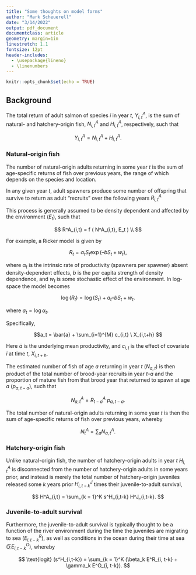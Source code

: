```yaml
---
title: "Some thoughts on model forms"
author: "Mark Scheuerell"
date: "3/14/2022"
output: pdf_document
documentclass: article
geometry: margin=1in
linestretch: 1.1
fontsize: 12pt
header-includes:
  - \usepackage{lineno}
  - \linenumbers
---
```


```r
knitr::opts_chunk$set(echo = TRUE)
```

## Background

The total return of adult salmon of species $i$ in year $t$, $Y^A_{i,t}$, is the sum of natural- and hatchery-origin fish, $N^A_{i,t}$ and $H^A_{i,t}$, respectively, such that

$$
Y^A_{i,t} = N^A_{i,t} + H^A_{i,t}.
$$

### Natural-origin fish

The number of natural-origin adults returning in some year $t$ is the sum of age-specific returns of fish over previous years, the range of which depends on the species and location.

In any given year $t$, adult spawners produce some number of offspring that survive to return as adult "recruits" over the following years $R^A_{i,t}$

This process is generally assumed to be density dependent and affected by the environment $(E_t)$, such that 

$$
R^A_{i,t} = f ( N^A_{i,t}, E_t ) \\
$$

For example, a Ricker model is given by

$$
R_t = \alpha_t S_t \exp(–bS_t + w_t),
$$

where $\alpha_t$ is the intrinsic rate of productivity (spawners per spawner) absent density-dependent effects, $b$ is the per capita strength of density dependence, and $w_t$ is some stochastic effect of the environment. In log-space the model becomes

$$
\log(R_t) = \log(S_t) + a_t – bS_t + w_t.
$$
	
where $a_t = \log \alpha_t$.

Specifically,

$$a_t = \bar{a} + \sum_{i=1}^{M} c_{i,t} \ X_{i,t+h} $$

Here $\bar{a}$ is the underlying mean productivity, and $c_{i,t}$ is the effect of covariate $i$ at time $t$, $X_{i,t+h}$. 

The estimated number of fish of age $a$ returning in year $t$ $(N_{a,t})$ is then product of the total number of brood-year recruits in year $t – a$ and the proportion of mature fish from that brood year that returned to spawn at age $a$ $(p_{a,t-a})$, such that

$$
N^A_{a,t} = R^A_{t-a} \ p_{a,t-a}.
$$

The total number of natural-origin adults returning in some year $t$ is then the sum of age-specific returns of fish over previous years, whereby

$$
N^A_{t} = \sum_{a} N^A_{a,t}.
$$


### Hatchery-origin fish

Unlike natural-origin fish, the number of hatchery-origin adults in year $t$ $H^A_{i,t}$ is disconnected from the number of hatchery-origin adults in some years prior, and instead is merely the total number of hatchery-origin juveniles released some $k$ years prior $H^J_{i,t-k}$ times their juvenile-to-adult survival,

$$
H^A_{i,t} = \sum_{k = 1}^K s^H_{i,t-k} H^J_{i,t-k}.
$$

### Juvenile-to-adult survival

Furthermore, the juvenile-to-adult survival is typically thought to be a function of the river environment during the time the juveniles are migrating to sea $(E^R_{i, t-k})$, as well as conditions in the ocean during their time at sea $(\sum E^O_{i, t-k})$, whereby

$$
\text{logit} (s^H_{i,t-k}) = \sum_{k = 1}^K (\beta_k E^R_{i, t-k} + \gamma_k E^O_{i, t-k}).
$$

